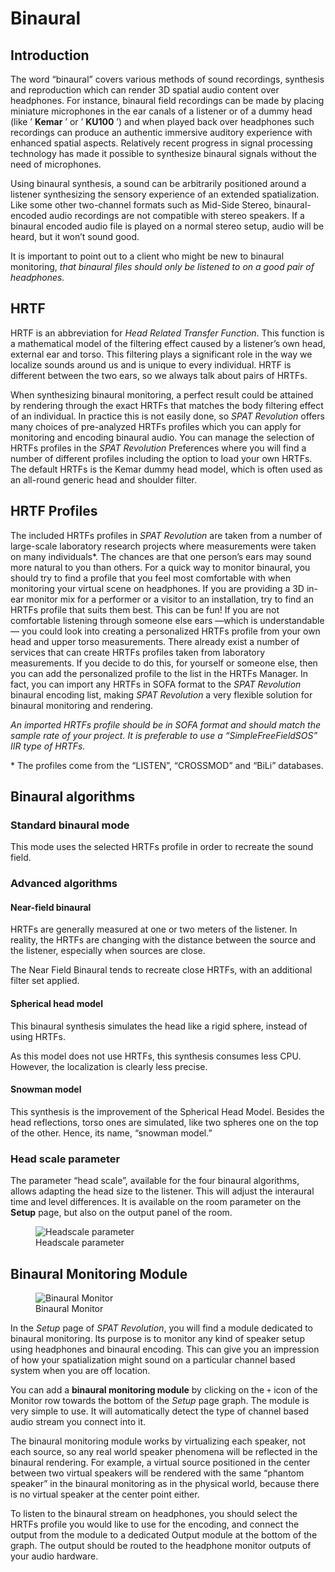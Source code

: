 # Binaural

## Introduction

The word “binaural” covers various methods of sound recordings, synthesis and reproduction which can render 3D spatial audio content over headphones. For instance, binaural field recordings can be made by placing miniature microphones in the ear canals of a listener or of a dummy head (like ’ **Kemar** ’ or ’ **KU100** ’) and when played back over headphones such recordings can produce an authentic immersive auditory experience with enhanced spatial aspects. Relatively recent progress in signal processing technology has made it possible to synthesize binaural signals without the need of microphones.

Using binaural synthesis, a sound can be arbitrarily positioned around a listener synthesizing the sensory experience of an extended spatialization. Like some other two-channel formats such as Mid-Side Stereo, binaural-encoded audio recordings are not compatible with stereo speakers. If a binaural encoded audio file is played on a normal stereo setup, audio will be heard, but it won’t sound good.

:::{.callout-warning}
 It is important to point out to a client who might be new to binaural monitoring, _that binaural files should only be listened to on a good pair of headphones._
:::

## HRTF

HRTF is an abbreviation for _Head Related Transfer Function_. This function is a mathematical model of the filtering effect caused by a listener’s own head, external ear and torso. This filtering plays a significant role in the way we localize sounds around us and is unique to every individual. HRTF is different between the two ears, so we always talk about pairs of HRTFs.

When synthesizing binaural monitoring, a perfect result could be attained by rendering through the exact HRTFs that matches the body filtering effect of an individual. In practice this is not easily done, so _SPAT Revolution_ offers many choices of pre-analyzed HRTFs profiles which you can apply for monitoring and encoding binaural audio. You can manage the selection of HRTFs profiles in the _SPAT Revolution_ Preferences where you will find a number of different profiles including the option to load your own HRTFs. The default HRTFs is the Kemar dummy head model, which is often used as an all-round generic head and shoulder filter.

## HRTF Profiles

The included HRTFs profiles in _SPAT Revolution_ are taken from a number of large-scale laboratory research projects where measurements were taken on many individuals\*. The chances are that one person’s ears may sound more natural to you than others. For a quick way to monitor binaural, you should try to find a profile that you feel most comfortable with when monitoring your virtual scene on headphones. If you are providing a 3D in-ear monitor mix for a performer or a visitor to an installation, try to find an HRTFs profile that suits them best. This can be fun! If you are not comfortable listening through someone else ears —which is understandable— you could look into creating a personalized HRTFs profile from your own head and upper torso measurements. There already exist a number of services that can create HRTFs profiles taken from laboratory measurements. If you decide to do this, for yourself or someone else, then you can add the personalized profile to the list in the HRTFs Manager. In fact, you can import any HRTFs in SOFA format to the _SPAT Revolution_ binaural encoding list, making _SPAT Revolution_ a very flexible solution for binaural monitoring and rendering.

:::{.callout-warning}
 _An imported HRTFs profile should be in SOFA format and should match the sample rate of your project. It is preferable to use a “SimpleFreeFieldSOS” IIR type of HRTFs._
:::

\* The profiles come from the “LISTEN”, “CROSSMOD” and “BiLi” databases.

## Binaural algorithms

### Standard binaural mode

This mode uses the selected HRTFs profile in order to recreate the sound field.


### Advanced algorithms

#### Near-field binaural

HRTFs are generally measured at one or two meters of the listener.
In reality, the HRTFs are changing with the distance between the source and the listener, especially when sources are close.

The Near Field Binaural tends to recreate close HRTFs, with an additional filter set applied.

#### Spherical head model

This binaural synthesis simulates the head like a rigid sphere, instead of using HRTFs.

As this model does not use HRTFs, this synthesis consumes less CPU.
However, the localization is clearly less precise.

#### Snowman model

This synthesis is the improvement of the Spherical Head Model.
Besides the head reflections, torso ones are simulated, like two spheres one on the top of the other.
Hence, its name, “snowman model.”

### Head scale parameter

The parameter “head scale”, available for the four binaural algorithms, allows adapting the head size to the listener.
This will adjust the interaural time and level differences. 
It is available on the room parameter on the **Setup** page, but also on the output panel of the room.

![Headscale parameter](https://media.githubusercontent.com/media/FLUX-SE/doc_images/main/SpatR/Setup/HeadScaleParameter.png)


## Binaural Monitoring Module {#sec-binaural-monitoring}

![Binaural Monitor](https://media.githubusercontent.com/media/FLUX-SE/doc_images/main/SpatR/Setup/BinauralMonitor.png)

In the _Setup_ page of _SPAT Revolution_, you will find a module dedicated to binaural monitoring. Its purpose is to monitor any kind of speaker setup using headphones and binaural encoding. This can give you an impression of how your spatialization might sound on a particular channel based system when you are off location.

You can add a __binaural monitoring module__ by clicking on the ```+``` icon of the Monitor row towards the bottom of the _Setup_ page graph. The module is very simple to use. It will automatically detect the type of channel based audio stream you connect into it.

The binaural monitoring module works by virtualizing each speaker, not each source, so any real world speaker phenomena will be reflected in the binaural rendering. For example, a virtual source positioned in the center between two virtual speakers will be rendered with the same “phantom speaker” in the binaural monitoring as in the physical world, because there is no virtual speaker at the center point either.

To listen to the binaural stream on headphones, you should select the HRTFs profile you would like to use for the encoding, and connect the output from the module to a dedicated Output module at the bottom of the graph. The output should be routed to the headphone monitor outputs of your audio hardware.
